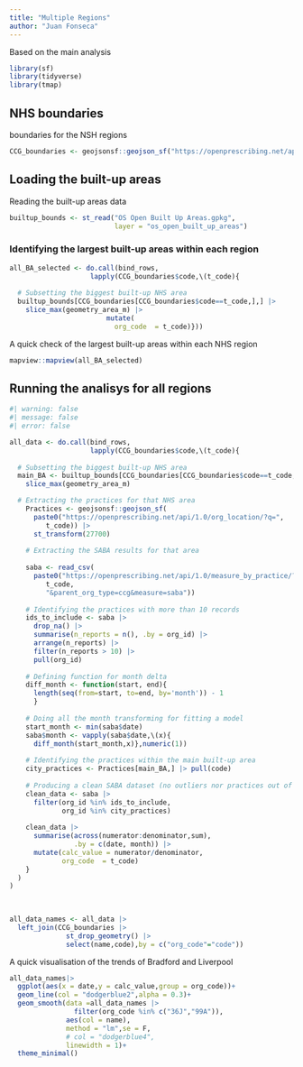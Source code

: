 ```yaml
---
title: "Multiple Regions"
author: "Juan Fonseca"
---
```


Based on the main analysis

```r
library(sf)
library(tidyverse)
library(tmap)
```


## NHS boundaries

boundaries for the NSH regions

```r
CCG_boundaries <- geojsonsf::geojson_sf("https://openprescribing.net/api/1.0/org_location/?org_type=ccg") |> st_transform(27700)
```

## Loading the built-up areas

Reading the built-up areas data
```r
builtup_bounds <- st_read("OS Open Built Up Areas.gpkg",
                          layer = "os_open_built_up_areas")
```


### Identifying the largest built-up areas within each region

```r
all_BA_selected <- do.call(bind_rows,
                    lapply(CCG_boundaries$code,\(t_code){
  
  # Subsetting the biggest built-up NHS area
  builtup_bounds[CCG_boundaries[CCG_boundaries$code==t_code,],] |>
    slice_max(geometry_area_m) |>
                        mutate(
                          org_code  = t_code)}))
```

A quick check of the largest built-up areas within each NHS region
```r
mapview::mapview(all_BA_selected)
```

## Running the analisys for all regions

```r
#| warning: false
#| message: false
#| error: false

all_data <- do.call(bind_rows,
                    lapply(CCG_boundaries$code,\(t_code){
  
  # Subsetting the biggest built-up NHS area
  main_BA <- builtup_bounds[CCG_boundaries[CCG_boundaries$code==t_code,],] |>
    slice_max(geometry_area_m) 

  # Extracting the practices for that NHS area
    Practices <- geojsonsf::geojson_sf(
      paste0("https://openprescribing.net/api/1.0/org_location/?q=",
         t_code)) |>
      st_transform(27700)
    
    # Extracting the SABA results for that area
    
    saba <- read_csv(
      paste0("https://openprescribing.net/api/1.0/measure_by_practice/?format=csv&org=",
         t_code,
         "&parent_org_type=ccg&measure=saba"))
    
    # Identifying the practices with more than 10 records
    ids_to_include <- saba |>
      drop_na() |>
      summarise(n_reports = n(), .by = org_id) |>
      arrange(n_reports) |>
      filter(n_reports > 10) |>
      pull(org_id)
  
    # Defining function for month delta
    diff_month <- function(start, end){
      length(seq(from=start, to=end, by='month')) - 1
      }
    
    # Doing all the month transforming for fitting a model
    start_month <- min(saba$date)
    saba$month <- vapply(saba$date,\(x){
      diff_month(start_month,x)},numeric(1))
    
    # Identifying the practices within the main built-up area
    city_practices <- Practices[main_BA,] |> pull(code)
    
    # Producing a clean SABA dataset (no outliers nor practices out of main urban area)
    clean_data <- saba |>
      filter(org_id %in% ids_to_include,
             org_id %in% city_practices)
    
    clean_data |>
      summarise(across(numerator:denominator,sum),
                .by = c(date, month)) |> 
      mutate(calc_value = numerator/denominator,
             org_code  = t_code)
    }
  )
)
    
    
```
  

```r
all_data_names <- all_data |>
  left_join(CCG_boundaries |>
              st_drop_geometry() |>
              select(name,code),by = c("org_code"="code"))
```


A quick visualisation of the trends of Bradford and Liverpool

```r
all_data_names|> 
  ggplot(aes(x = date,y = calc_value,group = org_code))+
  geom_line(col = "dodgerblue2",alpha = 0.3)+
  geom_smooth(data =all_data_names |> 
                filter(org_code %in% c("36J","99A")),
              aes(col = name),
              method = "lm",se = F,
              # col = "dodgerblue4",
              linewidth = 1)+
  theme_minimal()
```









